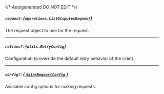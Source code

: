 {/* Autogenerated DO NOT EDIT  */}

##### `request`: *{`operations.ListDisputesRequest`}*
The request object to use for the request.
<Collapsible>
    <ListDisputesRequest/>
</Collapsible>

---
##### `retries?`: *{`utils.RetryConfig`}*
Configuration to override the default retry behavior of the client.
<Collapsible>
    <Retryconfig/>
</Collapsible>

---
##### `config?`: [*{ `AxiosRequestConfig` }*](https://axios-http.com/docs/req_config)
Available config options for making requests.


